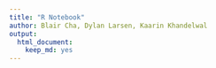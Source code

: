 ```yaml
---
title: "R Notebook"
author: Blair Cha, Dylan Larsen, Kaarin Khandelwal
output: 
  html_document:
    keep_md: yes
---
```


```r

```